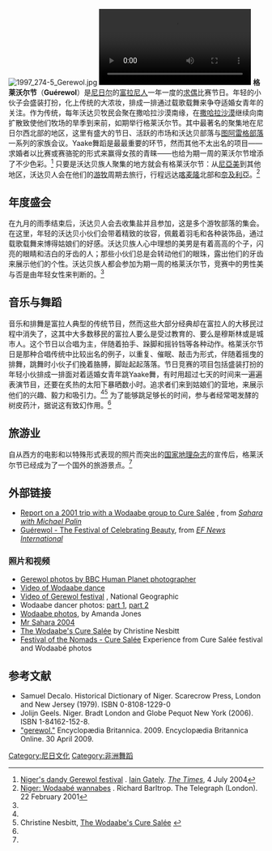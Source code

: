 [[File:1997_274-5_Gerewol.jpg|thumb]]
[[File:Niger_Foudouk_Geerewol_der_Wodaabe_Sept._05-SD_(extrait).webm|thumb]]
'''格莱沃尔节'''（'''Guérewol'''）是[[尼日尔|尼日尔]]{{le|沃达贝族|Wodaabe}}的[[富拉尼人|富拉尼人]]一年一度的[[求偶|求偶]]比赛节日。年轻的小伙子会盛装打扮，化上传统的大浓妆，排成一排通过载歌载舞来争夺适婚女青年的关注。作为传统，每年沃达贝牧民会聚在撒哈拉沙漠南缘，在[[撒哈拉沙漠|撒哈拉沙漠]]继续向南扩散致使他们牧场的旱季到来前，如期举行格莱沃尔节。其中最著名的聚集地在尼日尔西北部的{{le|因加勒|In-Gall}}地区，这里有盛大的节日、活跃的市场和沃达贝部落与[[圖瓦雷克人|图阿雷格部落]]一系列的家族会议。Yaake舞蹈是最最重要的环节，然而其他不太出名的项目——求婚者以比赛或赛骆驼的形式来赢得女孩的青睐——也给为期一周的莱沃尔节增添了不少色彩。<ref name=Gately>[http://travel.timesonline.co.uk/tol/life_and_style/travel/destinations/africa/article453610.ece Niger's dandy Gerewol festival] {{Wayback|url=http://travel.timesonline.co.uk/tol/life_and_style/travel/destinations/africa/article453610.ece |date=20080705172550 }}. [[Iain_Gately|Iain Gately]]. ''[[泰晤士报|The Times]]'', 4 July 2004</ref>   只要是沃达贝族人聚集的地方就会有格莱沃尔节：从[[尼亞美|尼亞美]]到其他地区，沃达贝人会在他们的[[移牧|游牧]]周期去旅行，行程远达[[喀麦隆|喀麦隆]]北部和[[奈及利亞|奈及利亞]]。<ref name=Barltrop>[http://www.telegraph.co.uk/travel/destinations/africaandindianocean/niger/722251/Niger-Wodaabe-wannabes.html Niger: Wodaabé wannabes] {{Wayback|url=http://www.telegraph.co.uk/travel/destinations/africaandindianocean/niger/722251/Niger-Wodaabe-wannabes.html |date=20190330104817 }}. Richard Barltrop. The Telegraph (London). 22 February 2001</ref>

==年度盛会==
在九月的雨季结束后，沃达贝人会去{{le|因加勒|In-Gall}}收集盐并且参加{{le|撒盐节|Cure Salée}}，这是多个游牧部落的集会。在这里，年轻的沃达贝小伙们会带着精致的妆容，佩戴着羽毛和各种装饰品，通过载歌载舞来博得姑娘们的好感。沃达贝族人心中理想的美男是有着高高的个子，闪亮的眼睛和洁白的牙齿的人；那些小伙们总是会转动他们的眼珠，露出他们的牙齿来展示他们的个性。沃达贝族人都会参加为期一周的格莱沃尔节，竞赛中的男性美与否是由年轻女性来判断的。<ref name=Gately />

==音乐与舞蹈==
音乐和排舞是富拉人典型的传统节目，然而这些大部分经典却在富拉人的大移民过程中消失了，这其中大多数移民的富拉人要么是受过教育的、要么是穆斯林或是城市人。这个节日以合唱为主，伴随着拍手、跺脚和摇铃铛等各种动作。格莱沃尔节日是那种合唱传统中比较出名的例子，以重复、催眠、敲击为形式，伴随着摇曳的排舞，跳舞时小伙子们挽着胳膊，脚趾起起落落。节日竞赛的项目包括盛装打扮的年轻小伙排成一排面对着适婚女青年跳Yaake舞，有时用超过七天的时间来一遍遍表演节目，还要在炙热的太阳下暴晒数小时。追求者们来到姑娘们的营地，来展示他们的兴趣、毅力和吸引力。<ref name=Barltrop /><ref>Christine Nesbitt, [http://www.christinehills.co.za/feature.php?action=displayfeature&conf%5Bfeatureid%5D=127&conf%5Buserid%5D=1016 The Wodaabe's Cure Salée] {{webarchive|url=https://web.archive.org/web/20080117122129/http://www.christinehills.co.za/feature.php?action=displayfeature&conf%5Bfeatureid%5D=127&conf%5Buserid%5D=1016 |date=2008-01-17 }}</ref>  为了能够跳足够长的时间，参与者经常喝发酵的树皮药汁，据说这有致幻作用。<ref name=Gately />

==旅游业==
自从西方的电影和以特殊形式表现的照片而突出的[[國家地理學會|国家地理杂志]]的宣传后，格莱沃尔节已经成为了一个国外的旅游景点。<ref name=Barltrop />

==外部链接==
*[http://www.palinstravels.co.uk/book-1954 Report on a 2001 trip with a Wodaabe group to Cure Salée] {{Wayback|url=http://www.palinstravels.co.uk/book-1954 |date=20160304032008 }}, from ''[[Sahara_with_Michael_Palin|Sahara with Michael Palin]]''
*[https://web.archive.org/web/20111029012932/http://www.efi-news.com/2011/08/guerewol-festival-of-celebrating-beauty.html Guérewol - The Festival of Celebrating Beauty], from ''[[EF_News_International|EF News International]]''

===照片和视频===
{{commons category|Gerewol}}
*[http://humanplanet.com/timothyallen/2011/01/gerewol_wodaabe_niger_bbc-human-planet-deserts/ Gerewol photos by BBC Human Planet photographer] {{Wayback|url=http://humanplanet.com/timothyallen/2011/01/gerewol_wodaabe_niger_bbc-human-planet-deserts/ |date=20210308084144 }}
*[https://web.archive.org/web/20081216125212/http://www.evtv1.com/player.aspx?itemnum=5238 Video of Wodaabe dance]
*[http://www.youtube.com/watch?v=Dm1tN3SmDWs Video of Gerewol festival] {{Wayback|url=http://www.youtube.com/watch?v=Dm1tN3SmDWs |date=20201219124549 }}, National Geographic
*Wodaabe dancer photos: [https://web.archive.org/web/20081216125205/http://www.projectexploration.org/niger2000/wodaabe_feature.htm part 1], [https://web.archive.org/web/20081216125210/http://www.projectexploration.org/niger2000/wodaabe_feature_2.htm part 2]
*[https://web.archive.org/web/20090503210831/http://www.amandajonestravel.com/photography/photography_images/africa/niger.html Wodaabe photos], by Amanda Jones
*[https://web.archive.org/web/20081216124424/http://www.enkidumagazine.com/articles/2003/161203/E_024_161203.htm Mr Sahara 2004]
*[https://web.archive.org/web/20090218224934/http://www.christinehills.co.za/feature.php?action=displaythumbnails&conf%5Bfeatureid%5D=127&conf%5Buserid%5D=1016   The Wodaabe's Cure Salée] by Christine Nesbitt
*[http://www.asmat.eu/scripts/article.php?Article=171-festival-of-the-nomads-cure-salee Festival of the Nomads - Cure Salée] {{Wayback|url=http://www.asmat.eu/scripts/article.php?Article=171-festival-of-the-nomads-cure-salee |date=20210120195219 }} Experience from Cure Salée festival and Wodaabé photos

==参考文献==
{{Reflist}}
*Samuel Decalo. Historical Dictionary of Niger. Scarecrow Press, London and New Jersey (1979). ISBN 0-8108-1229-0
*Jolijn Geels. Niger. Bradt London and Globe Pequot New York (2006). ISBN 1-84162-152-8.
*[http://www.britannica.com/EBchecked/topic/230521/gerewol "gerewol."] {{Wayback|url=http://www.britannica.com/EBchecked/topic/230521/gerewol |date=20090622183120 }} Encyclopædia Britannica. 2009. Encyclopædia Britannica Online. 30 April 2009.

{{DEFAULTSORT:Guerewol}}

[[Category:尼日文化|Category:尼日文化]]
[[Category:非洲舞蹈|Category:非洲舞蹈]]